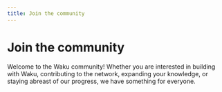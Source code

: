 ```yaml
---
title: Join the community
---
```



# Join the community

Welcome to the Waku community! Whether you are interested in building with Waku, contributing to the network, expanding your knowledge, or staying abreast of our progress, we have something for everyone.

<Box top={56} bottom={56}>
  <Grid xs={{ cols: 1, gap: '1rem' }} md={{ cols: 2 }}>
    <Grid.Item xs={1}>
      <SocialCard
        logoSrc="/icons/x-black.svg"
        logoSrcDark="/icons/x-white.svg"
        href="https://discord.gg/2NXGrsqmDq"
        description="Follow us on X"
      />
    </Grid.Item>
    <Grid.Item xs={1}>
      <SocialCard
        logoSrc="/icons/discord-black.svg"
        logoSrcDark="/icons/discord-white.svg"
        href="https://discord.gg/2NXGrsqmDq"
        description="Join the community on Discord"
      />
    </Grid.Item>
    <Grid.Item xs={1}>
      <SocialCard
        logoSrc="/icons/telegram-black.svg"
        logoSrcDark="/icons/telegram-white.svg"
        href="https://discord.gg/2NXGrsqmDq"
        description="Jump in the conversation on Telegram"
      />
    </Grid.Item>
    <Grid.Item xs={1}>
      <SocialCard
        logoSrcDark="/icons/discord.svg"
        href="https://discord.gg/2NXGrsqmDq"
        description="Share your thoughts on the latest research on the Vac research forum"
      />
    </Grid.Item>
    <Grid.Item xs={1}>
      <SocialCard
        logoSrc="/icons/github-black.svg"
        logoSrcDark="/icons/github-white.svg"
        href="https://discord.gg/2NXGrsqmDq"
        description="Contribute to Github"
      />
    </Grid.Item>
  </Grid>
</Box>
